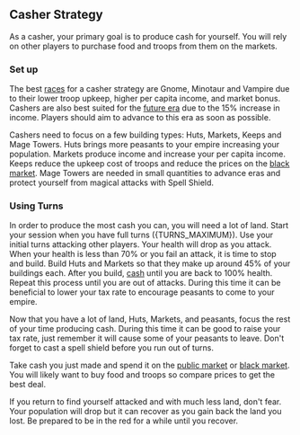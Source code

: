 
## Casher Strategy

As a casher, your primary goal is to produce cash for yourself. You will rely on other players to purchase food and troops from them on the markets.

### Set up

The best [races](/Getting-Started/races) for a casher strategy are Gnome, Minotaur and Vampire due to their lower troop upkeep, higher per capita income, and market bonus. Cashers are also best suited for the [future era](/Getting-Started/eras) due to the 15% increase in income. Players should aim to advance to this era as soon as possible.

Cashers need to focus on a few building types: Huts, Markets, Keeps and Mage Towers. Huts brings more peasants to your empire increasing your population. Markets produce income and increase your per capita income. Keeps reduce the upkeep cost of troops and reduce the prices on the [black market](/Finance/black-market). Mage Towers are needed in small quantities to advance eras and protect yourself from magical attacks with Spell Shield.

### Using Turns

In order to produce the most cash you can, you will need a lot of land. Start your session when you have full turns ({TURNS_MAXIMUM}). Use your initial turns attacking other players. Your health will drop as you attack. When your health is less than 70% or you fail an attack, it is time to stop and build. Build Huts and Markets so that they make up around 45% of your buildings each. After you build, [cash](/Using-Turns/cash) until you are back to 100% health. Repeat this process until you are out of attacks. During this time it can be beneficial to lower your tax rate to encourage peasants to come to your empire.

Now that you have a lot of land, Huts, Markets, and peasants, focus the rest of your time producing cash. During this time it can be good to raise your tax rate, just remember it will cause some of your peasants to leave. Don't forget to cast a spell shield before you run out of turns.

Take cash you just made and spend it on the [public market](/Finance/public-market) or [black market](/Finance/black-market). You will likely want to buy food and troops so compare prices to get the best deal.

If you return to find yourself attacked and with much less land, don't fear. Your population will drop but it can recover as you gain back the land you lost. Be prepared to be in the red for a while until you recover.
